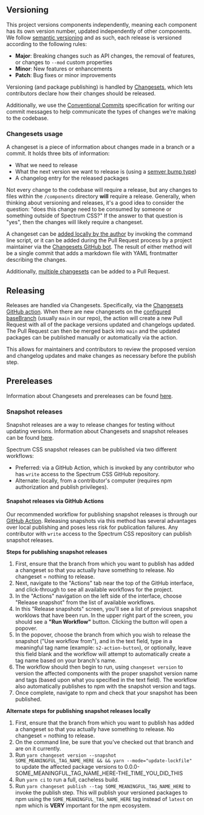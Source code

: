 
<Meta title="Release workflow" />

<Title>Release workflow</Title>

## Versioning

This project versions components independently, meaning each component has its own version number, updated independently of other components. We follow [semantic versioning](https://semver.org/) and as such, each release is versioned according to the following rules:

- **Major**: Breaking changes such as API changes, the removal of features, or changes to `--mod` custom properties
- **Minor**: New features or enhancements
- **Patch**: Bug fixes or minor improvements

Versioning (and package publishing) is handled by [Changesets](https://github.com/changesets/changesets), which lets contributors declare how their changes should be released.

Additionally, we use the [Conventional Commits](https://www.conventionalcommits.org/) specification for writing our commit messages to help communicate the types of changes we're making to the codebase.

### Changesets usage

A changeset is a piece of information about changes made in a branch or a commit. It holds three bits of information:

- What we need to release
- What the next version we want to release is (using a [semver bump type](https://semver.org/))
- A changelog entry for the released packages

Not every change to the codebase will require a release, but any changes to files within the `/components` directory **will** require a release. Generally, when thinking about versioning and releases, it's a good idea to consider the question: "does this change need to be consumed by someone or something outside of Spectrum CSS?" If the answer to that question is "yes", then the changes will likely require a changeset.

A changeset can be [added locally by the author](https://github.com/changesets/changesets/blob/main/docs/adding-a-changeset.md#i-am-in-a-multi-package-repository-a-mono-repo) by invoking the command line script, or it can be added during the Pull Request process by a project maintainer via the [Changesets GitHub bot](https://github.com/changesets/bot). The result of either method will be a single commit that adds a markdown file with YAML frontmatter describing the changes.

Additionally, [multiple changesets](https://github.com/changesets/changesets/blob/main/docs/adding-a-changeset.md#tips-on-adding-changesets) can be added to a Pull Request.

## Releasing

Releases are handled via Changesets. Specifically, via the [Changesets GitHub action](https://github.com/changesets/action). When there are new changesets on the [configured baseBranch](https://github.com/changesets/changesets/blob/main/docs/config-file-options.md#basebranch-git-branch-name) (usually `main` in our repo), the action will create a new Pull Request with all of the package versions updated and changelogs updated. The Pull Request can then be merged back into `main` and the updated packages can be published manually or automatically via the action.

This allows for maintainers and contributors to review the proposed version and changelog updates and make changes as necessary before the publish step.

## Prereleases

Information about Changesets and prereleases can be found [here](https://github.com/changesets/changesets/blob/main/docs/prereleases.md).

### Snapshot releases

Snapshot releases are a way to release changes for testing without updating versions. Information about Changesets and snapshot releases can be found [here](https://github.com/changesets/changesets/blob/main/docs/snapshot-releases.md).

Spectrum CSS snapshot releases can be published via two different workflows:

- Preferred: via a GitHub Action, which is invoked by any contributor who has `write` access to the Spectrum CSS GitHub repository.
- Alternate: locally, from a contributor's computer (requires npm authorization and publish privileges).

#### Snapshot releases via GitHub Actions

Our recommended workflow for publishing snapshot releases is through our [GitHub Action](https://github.com/adobe/spectrum-css/blob/main/.github/workflows/release-snapshot.yml). Releasing snapshots via this method has several advantages over local publishing and poses less risk for publication failures.
Any contributor with `write` access to the Spectrum CSS repository can publish snapshot releases.

**Steps for publishing snapshot releases**

1. First, ensure that the branch from which you want to publish has added a changeset so that you actually have something to release. No changeset = nothing to release.
2. Next, navigate to the "Actions" tab near the top of the GitHub interface, and click-through to see all available workflows for the project.
3. In the "Actions" navigation on the left side of the interface, choose "Release snapshot" from the list of available workflows.
4. In this "Release snapshots" screen, you'll see a list of previous snapshot worklows that have been run. In the upper right part of the screen, you should see a **"Run Workflow"** button. Clicking the button will open a popover.
5. In the popover, choose the branch from which you wish to release the snapshot ("Use workflow from"), and in the text field, type in a meaningful tag name (example: `s2-action-button`), or optionally, leave this field blank and the workflow will attempt to automatically create a tag name based on your branch's name.
6. The workflow should then begin to run, using `changeset version` to version the affected components with the proper snapshot version name and tags (based upon what you specified in the text field). The workflow also automatically publishes to npm with the snapshot version and tags.
7. Once complete, navigate to npm and check that your snapshot has been published.

**Alternate steps for publishing snapshot releases locally**

1. First, ensure that the branch from which you want to publish has added a changeset so that you actually have something to release. No changeset = nothing to release.
2. On the command line, be sure that you've checked out that branch and are on it currently.
3. Run `yarn changeset version --snapshot SOME_MEANINGFUL_TAG_NAME_HERE && && yarn --mode="update-lockfile"` to update the affected package versions to 0.0.0-SOME_MEANINGFUL_TAG_NAME_HERE-THE_TIME_YOU_DID_THIS
4. Run `yarn ci` to run a full, cacheless build.
5. Run `yarn changeset publish --tag SOME_MEANINGFUL_TAG_NAME_HERE` to invoke the publish step. This will publish your versioned packages to npm using the `SOME_MEANINGFUL_TAG_NAME_HERE` tag instead of `latest` on npm which is **VERY** important for the npm ecosystem.
